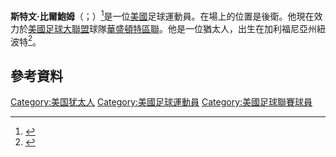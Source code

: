 {{noteta|G1=足球|G2=EPL
|T=zh-hans:史蒂夫·比尔鲍姆;zh-hk:斯特文·比巴姆;zh-tw:史蒂芬·比爾鮑姆
|1=zh-hans:史蒂夫;zh-hk:斯特文;zh-tw:史蒂芬
|2=zh-hans:比尔鲍姆;zh-hk:比巴姆;zh-tw:比爾鮑姆
}}

'''斯特文·比爾鮑姆'''（{{lang-en|Steve Birnbaum}}；{{bd|1991年|1月23日}}）<ref>{{cite web|url=http://www.nomadssoccer.org/teams/5132934/5579567-5133994/5981188.html|title=NOMADS Soccer Club|work=nomadssoccer.org|deadurl=yes|archiveurl=https://web.archive.org/web/20150227105326/http://www.nomadssoccer.org/teams/5132934/5579567-5133994/5981188.html|archivedate=2015-02-27}}</ref>是一位[[美國|美國]]足球運動員。在場上的位置是後衛。他現在效力於[[美國足球大聯盟|美國足球大聯盟]]球隊[[華盛頓特區聯|華盛頓特區聯]]。他是一位猶太人，出生在加利福尼亞州紐波特<ref name="calbears.com">{{cite web|url=http://www.calbears.com/ViewArticle.dbml?DB_OEM_ID=30100&ATCLID=207878903|title=Steve Birnbaum Biography|work=calbears.com|accessdate=2015-06-08|archive-date=2015-06-30|archive-url=https://web.archive.org/web/20150630084221/http://www.calbears.com/ViewArticle.dbml?DB_OEM_ID=30100&ATCLID=207878903|dead-url=no}}</ref>。

==參考資料==
{{Reflist}}

{{2016年美洲盃足球賽美國參賽名單}}

{{DEFAULTSORT: Birnbaum, Steve}}
[[Category:美国犹太人|Category:美国犹太人]]
[[Category:美國足球運動員|Category:美國足球運動員]]
[[Category:美國足球聯賽球員|Category:美國足球聯賽球員]]